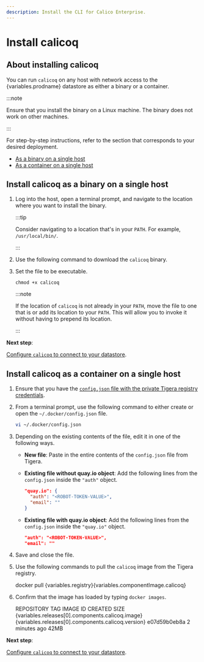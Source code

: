 ```yaml
---
description: Install the CLI for Calico Enterprise.
---
```




# Install calicoq

## About installing calicoq

You can run `calicoq` on any host with network access to the
{variables.prodname} datastore as either a binary or a container.

:::note

Ensure that you install the binary on a Linux machine. The binary does not work on other machines.

:::

For step-by-step instructions, refer to the section that
corresponds to your desired deployment.

- [As a binary on a single host](#install-calicoq-as-a-binary-on-a-single-host)
- [As a container on a single host](#install-calicoq-as-a-container-on-a-single-host)

<!--- Change download URL to latest release if user browsing master branch.  --->

## Install calicoq as a binary on a single host

1. Log into the host, open a terminal prompt, and navigate to the location where
   you want to install the binary.

   :::tip

   Consider navigating to a location that's in your `PATH`. For example,
   `/usr/local/bin/`.

   :::

1. Use the following command to download the `calicoq` binary.

   <MaintenanceClisCalicoqInstalling />

1. Set the file to be executable.

   ```
   chmod +x calicoq
   ```

   :::note

   If the location of `calicoq` is not already in your `PATH`, move the file
   to one that is or add its location to your `PATH`. This will allow you to invoke it
   without having to prepend its location.

   :::

**Next step**:

[Configure `calicoq` to connect to your datastore](configure/index.mdx).

## Install calicoq as a container on a single host

1. Ensure that you have the [`config.json` file with the private Tigera registry credentials](../../../getting-started/install-on-clusters/calico-enterprise.mdx#get-private-registry-credentials-and-license-key).

1. From a terminal prompt, use the following command to either create or open the `~/.docker/config.json` file.

   ```bash
   vi ~/.docker/config.json
   ```

1. Depending on the existing contents of the file, edit it in one of the following ways.

   - **New file**: Paste in the entire contents of the `config.json` file from Tigera.

   - **Existing file without quay.io object**: Add the following lines from the `config.json` inside the `"auth"` object.

     ```json
     "quay.io": {
       "auth": "<ROBOT-TOKEN-VALUE>",
       "email": ""
     }
     ```

   - **Existing file with quay.io object**: Add the following lines from the `config.json` inside the `"quay.io"` object.

     ```json
     "auth": "<ROBOT-TOKEN-VALUE>",
     "email": ""
     ```

1. Save and close the file.

1. Use the following commands to pull the `calicoq` image from the Tigera
   registry.

   <CodeBlock language='bash'>
   docker pull {variables.registry}{variables.componentImage.calicoq}
   </CodeBlock>

1. Confirm that the image has loaded by typing `docker images`.

   <CodeBlock language='bash'>
   REPOSITORY                TAG               IMAGE ID       CREATED         SIZE
   {variables.releases[0].components.calicoq.image}    {variables.releases[0].components.calicoq.version}            e07d59b0eb8a   2 minutes ago   42MB
   </CodeBlock>

**Next step**:

[Configure `calicoq` to connect to your datastore](configure/index.mdx).
